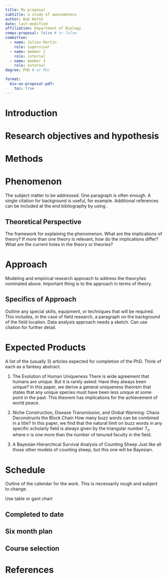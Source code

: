 ```yaml
---
title: My proposal
subtitle: a study of awesomeness
author: Bob Hette
date: last-modified
affiliation: Department of Biology
comps-proposal: false # or false
committee:
  - name: Julien Martin
    role: supervisor 
  - name: member 2
    role: internal
  - name: member 3
    role: external
degree: PhD # or MSc

format:
  bio-uo-proposal-pdf:
    toc: true
---
```


# Introduction

# Research objectives and hypothesis

# Methods

# Phenomenon
The subject matter to be addressed. One paragraph is often enough. A single citation for background is useful, for example.\cite{HenrichMcElreath:2003} Additional references can be included at the end bibliography by using \verb|\nocite|. \nocite{NBGA2005}

## Theoretical Perspective
The framework for explaining the phenomenon. What are the implications of theory? If more than one theory is relevant, how do the implications differ? What are the current holes in the theory or theories?

# Approach
Modeling and empirical research approach to address the theory/ies nominated above. Important thing is to \emph{justify} the approach in terms of theory. 

## Specifics of Approach
Outline any special skills, equipment, or techniques that will be required. This includes, in the case of field research, a paragraph on the background of the field location. Data analysis approach needs a sketch. Can use citation\cite{Merowetal2014} for further detail.

# Expected Products
A list of the (usually 3) articles expected for completion of the PhD. Think of each as a fantasy abstract.

1. The Evolution of Human Uniqueness
  There is wide agreement that humans are unique. But it is rarely asked: Have they always been unique? In this paper, we derive a general uniqueness theorem that states that any unique species must have been less unique at some point in the past. This theorem has implications for the achievement of world peace.

1. Niche Construction, Disease Transmission, and Global Warming: Chaos Deconstructs the Block Chain
  How many buzz words can be combined in a title? In this paper, we find that the natural limit on buzz words in any specific scholarly field is always given by the triangular number $T_n$ where $n$ is one more than the number of tenured faculty in the field.

1. A Bayesian Hierarchical Survival Analysis of Counting Sheep
  Just like all those other models of counting sheep, but this one will be Bayesian.

# Schedule

Outline of the calendar for the work. This is necessarily rough and subject to change.

Use table or gant chart

## Completed to date

## Six month plan

## Course selection

# References
::: {refs}
:::